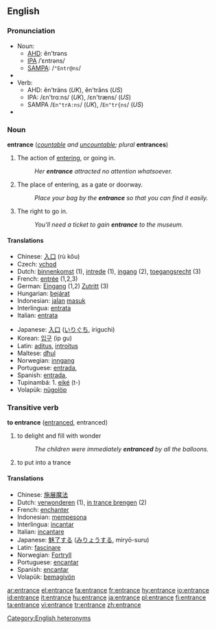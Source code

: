 ==English==

===Pronunciation===
*Noun:
**[[AHD]]: ĕn'trəns
**[[IPA]] /ˈɛntrəns/
**[[SAMPA]]: /<tt>"Entr@ns</tt>/
*{{audio|en-us-entrance-noun.ogg|Audio (US)}}
*Verb:
**AHD: ĕn'träns (''UK''), ĕn'trăns (''US'')
**IPA: /εn'trɑːns/ (''UK''), /εn'træns/ (''US'')
**SAMPA /<tt>En"trA:ns</tt>/ (''UK''), /<tt>En"tr{ns</tt>/ (''US'')
*{{audio|en-us-entrance-verb.ogg|Audio (US)}}

===Noun===
'''entrance''' (''[[countable]] and [[uncountable]]; plural'' '''entrances''')

# {{countable}} The action of [[entering]], or going in.
#:''Her '''entrance''' attracted no attention whatsoever.''
# {{countable}} The place of entering, as a gate or doorway.
#:''Place your bag by the '''entrance''' so that you can find it easily.''
# {{uncountable}} The right to go in.
#:''You'll need a ticket to gain '''entrance''' to the museum.''

====Translations====
{{top}}
*Chinese: [[入口]] (rù kǒu)
*Czech: [[vchod]]
*Dutch: [[binnenkomst]] {{f}} (1), [[intrede]] {{f}} (1), [[ingang]] {{m}} (2), [[toegangsrecht]] {{n}} (3)
*French: [[entrée]] {{f}} (1,2,3)
*German: [[Eingang]] {{m}} (1,2) [[Zutritt]] {{m}} (3)
*Hungarian: [[bejárat]]
*Indonesian: [[jalan]] [[masuk]]
*Interlingua: [[entrata]]
*Italian: [[entrata]]
{{mid}}
*Japanese: [[入口]] ([[いりぐち]], iriguchi)
*Korean: [[입구]] (ip gu)
*Latin: [[aditus]], [[introitus]]
*Maltese: [[dħul]]
*Norwegian: [[inngang]]
*Portuguese: [[entrada]], {{f}}
*Spanish: [[entrada]], {{f}}
*Tupinambá: 1. [[eiké]] (t-)
*Volapük: [[nügolöp]]
{{bottom}}

===Transitive verb===
{{rfc-trverb|Transitive verb}}
'''to entrance''' ([[entranced]], entranced)

# to delight and fill with wonder
#:''The children were immediately '''entranced''' by all the balloons.''
# to put into a trance

====Translations====
*Chinese: [[施展魔法]]
*Dutch: [[verwonderen]] (1), [[in trance brengen]] (2)
*French: [[enchanter]]
*Indonesian: [[pesona|mempesona]]
*Interlingua: [[incantar]]
*Italian: [[incantare]]
*Japanese: [[魅了|魅了する]] ([[みりょう|みりょうする]], miryō-suru)
*Latin: [[fascinare]]
*Norwegian: [[Fortryll]]
*Portuguese: [[encantar]]
*Spanish: [[encantar]]
*Volapük: [[bemagivön]]

[[Category:English heteronyms]]

[[ar:entrance]]
[[el:entrance]]
[[fa:entrance]]
[[fr:entrance]]
[[hy:entrance]]
[[io:entrance]]
[[id:entrance]]
[[it:entrance]]
[[hu:entrance]]
[[ja:entrance]]
[[pl:entrance]]
[[fi:entrance]]
[[ta:entrance]]
[[vi:entrance]]
[[tr:entrance]]
[[zh:entrance]]